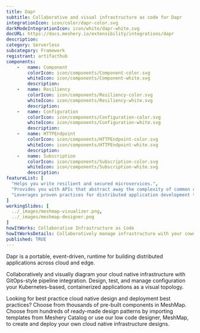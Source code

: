```yaml
---
title: Dapr
subtitle: Collaborative and visual infrastructure as code for Dapr
integrationIcon: icon/color/dapr-color.svg
darkModeIntegrationIcon: icon/white/dapr-white.svg
docURL: https://docs.meshery.io/extensibility/integrations/dapr
description: 
category: Serverless
subcategory: Framework
registrant: artifacthub
components: 
	-	name: Component
		colorIcon: icon/components/Component-color.svg
		whiteIcon: icon/components/Component-white.svg
		description: 
	-	name: Resiliency
		colorIcon: icon/components/Resiliency-color.svg
		whiteIcon: icon/components/Resiliency-white.svg
		description: 
	-	name: Configuration
		colorIcon: icon/components/Configuration-color.svg
		whiteIcon: icon/components/Configuration-white.svg
		description: 
	-	name: HTTPEndpoint
		colorIcon: icon/components/HTTPEndpoint-color.svg
		whiteIcon: icon/components/HTTPEndpoint-white.svg
		description: 
	-	name: Subscription
		colorIcon: icon/components/Subscription-color.svg
		whiteIcon: icon/components/Subscription-white.svg
		description: 
featureList: [
  "Helps you write resilient and secured microservices.",
  "Provides you with APIs that abstract away the complexity of common challenges developers encounter regularly when building distributed applications.",
  "Leverages proven practices for distributed application development that enable you to build resilient, secured systems."
]
workingSlides: [
  ../_images/meshmap-visualizer.png,
  ../_images/meshmap-designer.png
]
howItWorks: Collaborative Infrastructure as Code
howItWorksDetails: Collaboratively manage infrastructure with your coworkers synchronously sharing the same designs.
published: TRUE
---
```

<p>
Dapr is a portable, event-driven, runtime for building distributed applications across cloud and edge.
</p>
<p>
    Collaboratively and visually diagram your cloud native infrastructure with GitOps-style pipeline integration. Design, test, and manage configuration your Kubernetes-based, containerized applications as a visual topology.
</p>
<p>
    Looking for best practice cloud native design and deployment best practices? Choose from thousands of pre-built components in MeshMap. Choose from hundreds of ready-made design patterns by importing templates from Meshery Catalog or use our low code designer, MeshMap, to create and deploy your own cloud native infrastructure designs.
</p>
